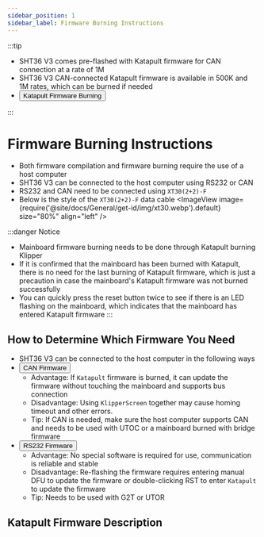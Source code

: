 ```yaml
---
sidebar_position: 1
sidebar_label: Firmware Burning Instructions
---
```



:::tip

* SHT36 V3 comes pre-flashed with Katapult firmware for CAN connection at a rate of 1M
* SHT36 V3 CAN-connected Katapult firmware is available in 500K and 1M rates, which can be burned if needed
* <Button variant="contained" disableElevation href="./bl">Katapult Firmware Burning</Button>

:::

# Firmware Burning Instructions

* Both firmware compilation and firmware burning require the use of a host computer
* SHT36 V3 can be connected to the host computer using RS232 or CAN
* RS232 and CAN need to be connected using `XT30(2+2)-F`
* Below is the style of the `XT30(2+2)-F` data cable
<ImageView image={require('@site/docs/General/get-id/img/xt30.webp').default} size="80%" align="left" />

:::danger Notice
* Mainboard firmware burning needs to be done through Katapult burning Klipper
* If it is confirmed that the mainboard has been burned with Katapult, there is no need for the last burning of Katapult firmware, which is just a precaution in case the mainboard's Katapult firmware was not burned successfully
* You can quickly press the reset button twice to see if there is an LED flashing on the mainboard, which indicates that the mainboard has entered Katapult firmware
:::

## How to Determine Which Firmware You Need

* SHT36 V3 can be connected to the host computer in the following ways
* <Button variant="contained" disableElevation href="./can">CAN Firmware</Button>
    * Advantage: If `Katapult` firmware is burned, it can update the firmware without touching the mainboard and supports bus connection
    * Disadvantage: Using `KlipperScreen` together may cause homing timeout and other errors.
    * Tip: If CAN is needed, make sure the host computer supports CAN and needs to be used with UTOC or a mainboard burned with bridge firmware
* <Button variant="contained" disableElevation href="./rs232">RS232 Firmware</Button>
    * Advantage: No special software is required for use, communication is reliable and stable
    * Disadvantage: Re-flashing the firmware requires entering manual DFU to update the firmware or double-clicking RST to enter `Katapult` to update the firmware
    * Tip: Needs to be used with G2T or UTOR

## Katapult Firmware Description

<CANBOOT />
